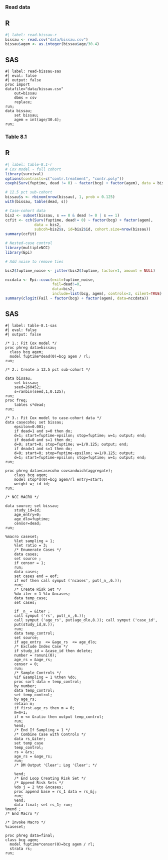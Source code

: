 ### Read data

::: {.panel-tabset}

## R
```r
#| label: read-bissau-r
bissau <- read.csv("data/bissau.csv")
bissau$agem <- as.integer(bissau$age/30.4)
```

## SAS
```sas
#| label: read-bissau-sas
#| eval: false 
#| output: false
proc import 
datafile="data/bissau.csv"
	out=bissau
	dbms = csv
	replace;
run;
data bissau; 
	set bissau; 
	agem = int(age/30.4);
run; 
```
:::
  
### Table 8.1

::: {.panel-tabset}
## R
```r
#| label: table-8.1-r
# Cox model - full cohort
library(survival)
options(contrasts=c("contr.treatment", "contr.poly"))
coxph(Surv(fuptime, dead != 0) ~ factor(bcg) + factor(agem), data = bissau)

# 12.5 pct sub-cohort
bissau$s <- rbinom(nrow(bissau), 1, prob = 0.125)
with(bissau, table(dead, s))

# Case-cohort data
bis2 <- subset(bissau, s == 0 & dead != 0 | s == 1)
ccfit <- cch(Surv(fuptime, dead!= 0) ~ factor(bcg) + factor(agem), 
             data = bis2, 
             subcoh=bis2$s, id=bis2$id, cohort.size=nrow(bissau))
summary(ccfit)

# Nested-case control
library(multipleNCC)
library(Epi)

# Add noise to remove ties

bis2$fuptime_noise <- jitter(bis2$fuptime, factor=1, amount = NULL)

nccdata <- Epi::ccwc(exit=fuptime_noise, 
                     fail=dead!=0, 
                     data=bis2, 
                     include=list(bcg, agem), controls=3, silent=TRUE)
summary(clogit(Fail ~ factor(bcg) + factor(agem), data=nccdata))
```

## SAS
```sas
#| label: table-8.1-sas
#| eval: false 
#| output: false

/* 1.: Fit Cox model */
proc phreg data=bissau;
  class bcg agem;
  model fuptime*dead(0)=bcg agem / rl;
run;

/* 2.: Create a 12.5 pct sub-cohort */

data bissau; 
	set bissau;
	seed=260452;
	s=ranbin(seed,1,0.125);
run;
proc freq; 
	tables s*dead; 
run;

/* 3.: Fit Cox model to case-cohort data */
data casecoho; set bissau;
	epsilon=0.001;
	if dead=1 and s=0 then do;
	d=1; start=fuptime-epsilon; stop=fuptime; w=1; output; end;
	if dead=0 and s=1 then do;
	d=0; start=0; stop=fuptime; w=1/0.125; output; end;
	if dead=1 and s=1 then do;
	d=0; start=0; stop=fuptime-epsilon; w=1/0.125; output;
	d=1; start=fuptime-epsilon; stop=fuptime; w=1; output; end;
run;

proc phreg data=casecoho covsandwich(aggregate);
	class bcg agem;
	model stop*d(0)=bcg agem/rl entry=start;
	weight w; id id;
run;

/* NCC MACRO */

data source; set bissau;
	study_id=id;
	age_entry=0;
	age_dlo=fuptime;
	censor=dead;
run;

%macro caseset;
	%let sampling = 1;
	%let ratio = 3;
	/* Enumerate Cases */
	data cases;
	set source ;
	if censor = 1;
	run;
	data cases;
	set cases end = eof;
	if eof then call symput ('ncases', put(_n_,6.));
	run;
	/* Create Risk Set */
	%do iter = 1 %to &ncases;
	data temp_case;
	set cases;

	if _n_ = &iter ;
	call symput ('rs', put(_n_,6.));
	call symput ('age_rs', put(age_dlo,8.)); call symput ('case_id',
	put(study_id,8.));
	run;
	data temp_control;
	set source;
	if age_entry  <= &age_rs  <= age_dlo;
	/* Exclude Index Case */
	if study_id = &case_id then delete;
	number = ranuni(0);
	age_rs = &age_rs;
	censor = 0;
	run;
	/* Sample Controls */
	%if &sampling = 1 %then %do;
	proc sort data = temp_control;
	by number;
	data temp_control;
	set temp_control;
	by age_rs;
	retain m;
	if first.age_rs then m = 0;
	m=m+1;
	if m <= &ratio then output temp_control;
	run;
	%end; 
	/* End If Sampling = 1 */
	/* Combine Case with Controls */
	data rs_&iter;
	set temp_case
	temp_control;
	rs = &rs;
	age_rs = &age_rs;
	run;
	/* DM Output 'Clear'; Log 'Clear'; */

	%end; 
	/* End Loop Creating Risk Set */
	/* Append Risk Sets */
	%do j = 2 %to &ncases;
	proc append base = rs_1 data = rs_&j;
	run;
	%end;
	data final; set rs_1; run;
%mend ; 
/* End Macro */

/* Invoke Macro */
%caseset;

proc phreg data=final;
class bcg agem;
  model fuptime*censor(0)=bcg agem / rl;
  strata rs;
run;
```
:::
  
